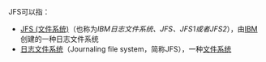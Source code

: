 JFS可以指：
* [[JFS_(文件系统)|JFS (文件系统)]]（也称为''IBM日志文件系统、JFS、JFS1或者JFS2''），由[[IBM|IBM]]创建的一种日志文件系统
* [[日志文件系统|日志文件系统]]（Journaling file system，简称JFS），一种[[文件系统|文件系统]]
{{disambig|cat=三字拉丁字母缩写消歧义}}